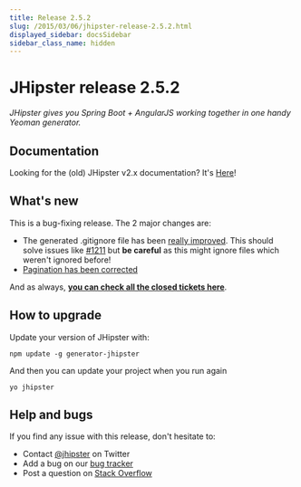 ```yaml
---
title: Release 2.5.2
slug: /2015/03/06/jhipster-release-2.5.2.html
displayed_sidebar: docsSidebar
sidebar_class_name: hidden
---
```


JHipster release 2.5.2
==================

*JHipster gives you Spring Boot + AngularJS working together in one handy Yeoman generator.*

Documentation
----------

Looking for the (old) JHipster v2.x documentation? It's [Here](/documentation-archive)!

What's new
----------

This is a bug-fixing release. The 2 major changes are:

- The generated .gitignore file has been [really improved](https://github.com/jhipster/generator-jhipster/blob/master/app/templates/gitignore). This should solve issues like [#1211](https://github.com/jhipster/generator-jhipster/issues/1211) but __be careful__ as this might ignore files which weren't ignored before!
- [Pagination has been corrected](https://github.com/jhipster/generator-jhipster/issues/1208)

And as always, __[you can check all the closed tickets here](https://github.com/jhipster/generator-jhipster/issues?q=milestone%3A2.5.2+is%3Aclosed)__.

How to upgrade
------------

Update your version of JHipster with:

```
npm update -g generator-jhipster
```

And then you can update your project when you run again

```
yo jhipster
```

Help and bugs
--------------

If you find any issue with this release, don't hesitate to:

- Contact [@jhipster](https://twitter.com/jhipster) on Twitter
- Add a bug on our [bug tracker](https://github.com/jhipster/generator-jhipster/issues?state=open)
- Post a question on [Stack Overflow](http://stackoverflow.com/tags/jhipster/info)
